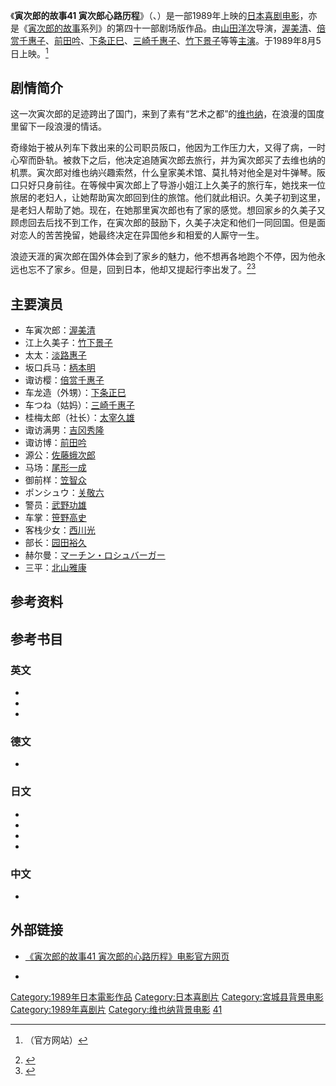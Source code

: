 {{noteTA
|1=zh-hans:寅次郎的故事; zh-hant:男人真命苦;
}}
{{Infobox film
| name = 寅次郎的故事41 寅次郎心路历程<br>男はつらいよ 寅次郎心の旅路<br>Tora-san Goes to Vienna
| image = 
| caption = 
| director = [[山田洋次|山田洋次]]
| producer = 鸟津清<br>黑须清皓
| writer = 山田洋次<br>朝间义隆
| starring = [[渥美清|渥美清]]<br>[[竹下景子|竹下景子]]
| music = [[山本直纯|山本直纯]]
| cinematography = 高羽哲夫
| editing = 石井岩
| distributor = [[松竹|松竹]]
| released = {{Film date|1989|8|5}}
| runtime = 110分钟
| country = {{JPN}}
| language = 日语
| budget = 
| gross = 
| preceded_by = [[寅次郎的故事40_寅次郎沙拉纪念日|寅次郎的故事40 寅次郎沙拉纪念日]]
| followed_by = [[寅次郎的故事42_我的舅舅寅次郎|寅次郎的故事42 我的舅舅寅次郎]]
}}

《'''寅次郎的故事41 寅次郎心路历程'''》（{{lang-ja|男はつらいよ 寅次郎心の旅路}}、{{lang-en|Tora-san Goes to Vienna}}）是一部1989年上映的[[日本|日本]][[喜剧电影|喜剧电影]]，亦是《[[寅次郎的故事|寅次郎的故事]]系列》的第四十一部剧场版作品。由[[山田洋次|山田洋次]]导演，[[渥美清|渥美清]]、[[倍赏千惠子|倍赏千惠子]]、[[前田吟|前田吟]]、[[下条正巳|下条正巳]]、[[三崎千惠子|三崎千惠子]]、[[竹下景子|竹下景子]]等等[[主演|主演]]。于1989年8月5日上映。<ref>{{cite web|url=http://www.tora-san.jp/toranomaki/movie41/madonna.html|title=男はつらいよ 寅次郎心の旅路 (Madonna)|accessdate=2015-12-25|publisher=[http://www.tora-san.jp/ www.tora-san.jp]|language=ja|archive-url=https://web.archive.org/web/20150721003525/http://www.tora-san.jp/toranomaki/movie41/madonna.html|archive-date=2015-07-21|dead-url=yes}}（官方网站）</ref>

==剧情简介==
这一次寅次郎的足迹跨出了国门，来到了素有“艺术之都”的[[维也纳|维也纳]]，在浪漫的国度里留下一段浪漫的情话。 

奇缘始于被从列车下救出来的公司职员阪口，他因为工作压力大，又得了病，一时心窄而卧轨。被救下之后，他决定追随寅次郎去旅行，并为寅次郎买了去维也纳的机票。寅次郎对维也纳兴趣索然，什么皇家美术馆、莫扎特对他全是对牛弹琴。阪口只好只身前往。在等候中寅次郎上了导游小姐江上久美子的旅行车，她找来一位旅居的老妇人，让她帮助寅次郎回到住的旅馆。他们就此相识。久美子初到这里，是老妇人帮助了她。现在，在她那里寅次郎也有了家的感觉。想回家乡的久美子又顾虑回去后找不到工作，在寅次郎的鼓励下，久美子决定和他们一同回国。但是面对恋人的苦苦挽留，她最终决定在异国他乡和相爱的人厮守一生。 

浪迹天涯的寅次郎在国外体会到了家乡的魅力，他不想再各地跑个不停，因为他永远也忘不了家乡。但是，回到日本，他却又提起行李出发了。<ref name="Kinejun">{{cite web|url=http://www.kinejun.jp/cinema/id/18113|title=男はつらいよ 寅次郎心の旅路|accessdate=2015-12-25|language=ja|publisher=[[电影旬报|电影旬报]]|deadurl=yes|archiveurl=https://web.archive.org/web/20120324083632/http://www.kinejun.jp/cinema/id/18113|archivedate=2012-03-24}}</ref><ref>{{cite web|url=http://ftvdb.bfi.org.uk/sift/title/433138|title=OTOKO WA TSURAI YO TORAJIRO KOKORO NO TABIJI (1989)|accessdate=2015-12-25|language=en|publisher=[[英国电影协会|英国电影协会]]|archive-url=https://web.archive.org/web/20121018020654/http://ftvdb.bfi.org.uk/sift/title/433138|archive-date=2012-10-18|dead-url=yes}}</ref>

==主要演员==
*车寅次郎：[[渥美清|渥美清]]
*江上久美子：[[竹下景子|竹下景子]]
*太太：[[淡路惠子|淡路惠子]]
*坂口兵马：[[柄本明|柄本明]]
*诹访樱：[[倍赏千惠子|倍赏千惠子]]
*车龙造（外甥）：[[下条正巳|下条正巳]]
*车つね（姑妈）：[[三崎千惠子|三崎千惠子]]
*桂梅太郎（社长）：[[太宰久雄|太宰久雄]]
*诹访满男：[[吉冈秀隆|吉冈秀隆]]
*诹访博：[[前田吟|前田吟]]
*源公：[[佐藤蛾次郎|佐藤蛾次郎]]
*马场：[[尾形一成|尾形一成]]
*御前样：[[笠智众|笠智众]]
*ポンシュウ：[[关敬六|关敬六]]
*警员：[[武野功雄|武野功雄]]
*车掌：[[笹野高史|笹野高史]]
*客栈少女：[[西川光|西川光]]
*部长：[[园田裕久|园田裕久]]
*赫尔曼：[[マーチン・ロシュバーガー|マーチン・ロシュバーガー]]
*三平：[[北山雅康|北山雅康]]

==参考资料==
{{reflist}}

==参考书目==
===英文===
* {{cite web|url=http://ftvdb.bfi.org.uk/sift/title/433138|title=OTOKO WA TSURAI YO TORAJIRO KOKORO NO TABIJI (1989)|accessdate=2015-12-25|publisher=[[英国电影协会|英国电影协会]]|language=en|archive-url=https://web.archive.org/web/20121018020654/http://ftvdb.bfi.org.uk/sift/title/433138|archive-date=2012-10-18|dead-url=yes}}
* {{cite web|url=http://www.citwf.com/film257084.htm|title=OTOKO WA TSURAIYO -TORAJIRO KOKORO NO TABIJI|accessdate=2015-12-25|publisher=[[Complete_Index_to_World_Film|Complete Index to World Film]]|language=en|archive-url=https://web.archive.org/web/20160304122114/http://www.citwf.com/film257084.htm|archive-date=2016-03-04|dead-url=yes}}
* {{imdb title|0098039|Otoko wa tsurai yo: Torajiro kokoro no tabiji (1989)}}

===德文===
* {{cite web|url=http://www.molodezhnaja.ch/torasan41.htm|title=Tora-San Goes to Vienna|accessdate=2015-12-25|publisher=[http://www.molodezhnaja.ch/ www.molodezhnaja.ch]|language=de|archive-date=2016-03-03|archive-url=https://web.archive.org/web/20160303190707/http://www.molodezhnaja.ch/torasan41.htm|dead-url=no}}

===日文===
* {{cite web|url=http://www.allcinema.net/prog/show_c.php?num_c=150856|title=男はつらいよ　寅次郎心の旅路  (1989)|accessdate=2015-12-25|publisher=[http://www.allcinema.net/ www.allcinema.net]|language=ja|archive-date=2016-03-07|archive-url=https://web.archive.org/web/20160307192337/http://www.allcinema.net/prog/show_c.php?num_c=150856|dead-url=no}}
* {{cite web|url=http://www.japanese-cinema-db.jp/details/1381|title=男はつらいよ 寅次郎心の旅路|accessdate=2015-12-25|publisher=[http://www.japanese-cinema-db.jp/index.php 日本电影院数据库]（[[日本文化厅|日本文化厅]]）|language=ja|deadurl=yes|archiveurl=https://web.archive.org/web/20120311083948/http://www.japanese-cinema-db.jp/details/1381|archivedate=2012-03-11}}
* {{cite web|url=http://www.jmdb.ne.jp/1989/dm001850.htm|title=男はつらいよ 寅次郎心の旅路|accessdate=2015-12-25|language=ja|publisher=[[日本电影数据库|日本电影数据库]]|archive-url=https://web.archive.org/web/20160303185144/http://www.jmdb.ne.jp/1989/dm001850.htm|archive-date=2016-03-03|dead-url=yes}}
* {{cite web|url=http://www.kinejun.jp/cinema/id/18113|title=男はつらいよ 寅次郎心の旅路|accessdate=2015-12-25|language=ja|publisher=[[电影旬报|电影旬报]]|deadurl=yes|archiveurl=https://web.archive.org/web/20120324083632/http://www.kinejun.jp/cinema/id/18113|archivedate=2012-03-24}}

===中文===
* {{cite web|url=http://movie.douban.com/subject/1981230/|title=寅次郎的故事41 寅次郎的心路历程|accessdate=2015-12-25|publisher=豆瓣电影|archive-date=2016-03-08|archive-url=https://web.archive.org/web/20160308032249/https://movie.douban.com/subject/1981230/|dead-url=no}}

==外部链接==
* {{ja icon}} [https://web.archive.org/web/20150723030834/http://www.tora-san.jp/toranomaki/movie41/ 《寅次郎的故事41 寅次郎的心路历程》电影官方网页]
* {{en icon}} {{imdb title|0098039|寅次郎的故事41 寅次郎的心路历程}}

{{寅次郎的故事}}

{{DEFAULTSORT:Tora-san-41}}
[[Category:1989年日本電影作品|Category:1989年日本電影作品]]
[[Category:日本喜剧片|Category:日本喜剧片]]
[[Category:宮城县背景电影|Category:宮城县背景电影]]
[[Category:1989年喜剧片|Category:1989年喜剧片]]
[[Category:维也纳背景电影|Category:维也纳背景电影]]
[[Category:寅次郎的故事系列|41]]